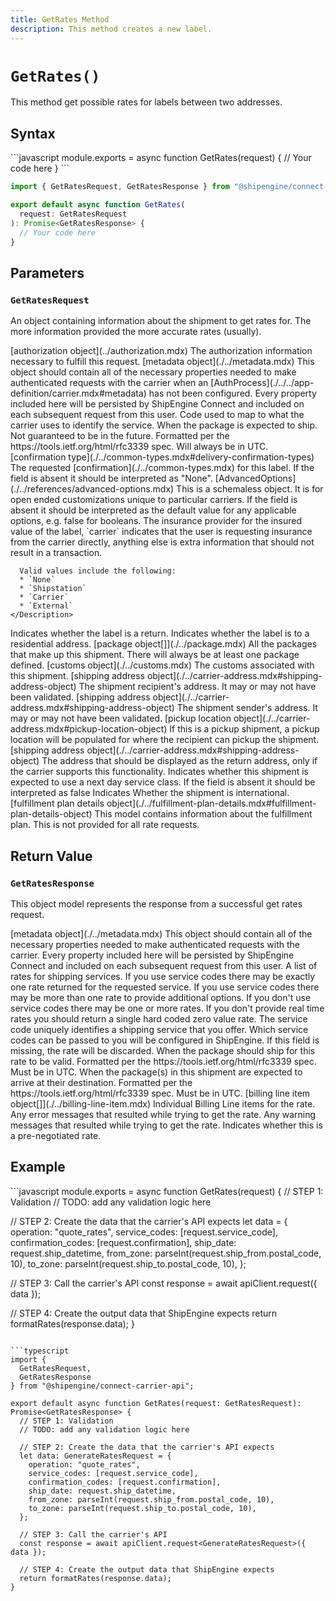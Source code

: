 ```yaml
---
title: GetRates Method
description: This method creates a new label.
---
```



`GetRates()`
===========================
This method get possible rates for labels between two addresses.


Syntax
-----------------------------------------------
<CodeWrapper>
```javascript
module.exports = async function GetRates(request) {
  // Your code here
}
```

```typescript
import { GetRatesRequest, GetRatesResponse } from "@shipengine/connect-carrier-api";

export default async function GetRates(
  request: GetRatesRequest
): Promise<GetRatesResponse> {
  // Your code here
}
```
</CodeWrapper>



Parameters
-----------------------------------------------

### `GetRatesRequest`
An object containing information about the shipment to get rates for. The more information provided the more accurate rates (usually).

<Reference>

  <Field name="authorization" nullable={true}>
    <Type>
      [authorization object](../authorization.mdx)
    </Type>
    <Description>
      The authorization information necessary to fulfill this request.
    </Description>
  </Field>

  <Field name="metadata" nullable={true}>
    <Type>
      [metadata object](./../metadata.mdx)
    </Type>
    <Description>
      This object should contain all of the necessary properties needed to make authenticated requests with the carrier when an [AuthProcess](./../../app-definition/carrier.mdx#metadata) has not been configured.
      Every property included here will be persisted by ShipEngine Connect and included on each subsequent request from this user.
    </Description>
  </Field>

  <Field name="service_code" type="string" nullable={true}>
    <Description>
      Code used to map to what the carrier uses to identify the service.
    </Description>
  </Field>

  <Field name="ship_datetime" type="string" nullable={false}>
    <Description>
      When the package is expected to ship. Not guaranteed to be in the future. 
      Formatted per the https://tools.ietf.org/html/rfc3339 spec. Will always be in UTC.
    </Description>
  </Field>

 <Field name="confirmation" type="string" nullable={true}>
    <Type>
      [confirmation type](./../common-types.mdx#delivery-confirmation-types)
    </Type>
    <Description>
      The requested [confirmation](./../common-types.mdx) for this label. 
      If the field is absent it should be interpreted as "None".
    </Description>
  </Field>

  <Field name="advanced_options" nullable={true}>
    <Type>
      [AdvancedOptions](./../references/advanced-options.mdx)
    </Type>
    <Description>
      This is a schemaless object. It is for open ended customizations unique to particular carriers.
      If the field is absent it should be interpreted as the default value for any applicable options, e.g. false for booleans.
    </Description>
  </Field>
  
  <Field name="insurance_provider" type="string" nullable={true}>
    <Description>
      The insurance provider for the insured value of the label, 
      `carrier` indicates that the user is requesting insurance from the carrier directly, 
      anything else is extra information that should not result in a transaction.
      
      Valid values include the following:
      * `None`
      * `Shipstation`
      * `Carrier`
      * `External`
    </Description>
  </Field>
  
  <Field name="is_return_label" type="boolean" nullable={false}>
    <Description>
      Indicates whether the label is a return.
    </Description>
  </Field>

  <Field name="is_residential" type="boolean" nullable={false}>
    <Description>
      Indicates whether the label is to a residential address.
    </Description>
  </Field>

  <Field name="packages" nullable={false}>
    <Type>
      [package object[]](./../package.mdx)
    </Type>
    <Description>
      All the packages that make up this shipment. There will always be at least one package defined.
    </Description>
  </Field>

  <Field name="customs" nullable={true}>
    <Type>
      [customs object](./../customs.mdx)
    </Type>
    <Description>
      The customs associated with this shipment.
    </Description>
  </Field>

  <Field name="ship_to" nullable={false}>
    <Type>
      [shipping address object](./../carrier-address.mdx#shipping-address-object)
    </Type>
    <Description>
      The shipment recipient's address. It may or may not have been validated.
    </Description>
  </Field>

  <Field name="ship_from" nullable={false}>
    <Type>
      [shipping address object](./../carrier-address.mdx#shipping-address-object)
    </Type>
    <Description>
      The shipment sender's address. It may or may not have been validated.
    </Description>
  </Field>

  <Field name="pickup_location" nullable={true}>
    <Type>
      [pickup location object](./../carrier-address.mdx#pickup-location-object)
    </Type>
    <Description>
      If this is a pickup shipment, a pickup location will be populated for where the recipient can pickup the shipment.
    </Description>
  </Field>

  <Field name="ship_from_display" nullable={true}>
    <Type>
      [shipping address object](./../carrier-address.mdx#shipping-address-object)
    </Type>
    <Description>
      The address that should be displayed as the return address, only if the carrier supports this functionality.
    </Description>
  </Field>

  <Field name="next_day" type="boolean" nullable={true}>
    <Description>
      Indicates whether this shipment is expected to use a next day service class. 
      If the field is absent it should be interpreted as false
    </Description>
  </Field>

  <Field name="international" type="boolean" nullable={true}>
    <Description>
      Indicates Whether the shipment is international.
    </Description>
  </Field>

  <Field name="fulfillment_plan_details" nullable={true}>
    <Type>
      [fulfillment plan details object](./../fulfillment-plan-details.mdx#fulfillment-plan-details-object)
    </Type>
    <Description>
      This model contains information about the fulfillment plan. This is not provided for all rate requests.
    </Description>
  </Field>
  
</Reference>



Return Value
-----------------------------------------------
### `GetRatesResponse`
This object model represents the response from a successful get rates request.

<Reference>
  
  <Field name="metadata" required={false}>
    <Type>
      [metadata object](./../metadata.mdx)
    </Type>
    <Description>
      This object should contain all of the necessary properties needed to make authenticated requests with the carrier.
      Every property included here will be persisted by ShipEngine Connect and included on each subsequent request from this user.
    </Description>
  </Field>


  <Field name="rates" type="object[]" required={true}>
    <Description>
      A list of rates for shipping services. If you use service codes there may be exactly one rate returned for the requested service. 
      If you use service codes there may be more than one rate to provide additional options. 
      If you don't use service codes there may be one or more rates. 
      If you don't provide real time rates you should return a single hard coded zero value rate.
    </Description>
  </Field>

  <Field name="rates[].service_code" type="string" required={false}>
    <Description>
        The service code uniquely identifies a shipping service that you offer. Which service codes can be passed
        to you will be configured in ShipEngine.
        If this field is missing, the rate will be discarded.
    </Description>
  </Field>

  <Field name="rates[].ship_datetime" type="string" required={false}>
    <Description>
        When the package should ship for this rate to be valid.
        Formatted per the https://tools.ietf.org/html/rfc3339 spec. Must be in UTC.
    </Description>
  </Field>

  <Field name="rates[].estimated_delivery_datetime" type="string" required={false}>
    <Description>
        When the package(s) in this shipment are expected to arrive at their destination.
        Formatted per the https://tools.ietf.org/html/rfc3339 spec. Must be in UTC.
    </Description>
  </Field>

  <Field name="rates[].billing_line_items" required={false}>
    <Type>
      [billing line item object[]](./../billing-line-item.mdx)
    </Type>
    <Description>
      Individual Billing Line items for the rate.
    </Description>
  </Field>

  <Field name="rates[].error_messages" type="string[]" required={false}>
    <Description>
      Any error messages that resulted while trying to get the rate.
    </Description>
  </Field>

  <Field name="rates[].warning_messages" type="string[]" required={false}>
    <Description>
      Any warning messages that resulted while trying to get the rate.
    </Description>
  </Field>

  <Field name="rates[].negotiated_rate" type="boolean" required={false}>
    <Description>
      Indicates whether this is a pre-negotiated rate.
    </Description>
  </Field>

</Reference>



Example
-----------------------------------------------
<CodeWrapper>
```javascript
module.exports = async function GetRates(request) {
  // STEP 1: Validation
  // TODO: add any validation logic here

  // STEP 2: Create the data that the carrier's API expects
  let data = {
    operation: "quote_rates",
    service_codes: [request.service_code],
    confirmation_codes: [request.confirmation],
    ship_date: request.ship_datetime,
    from_zone: parseInt(request.ship_from.postal_code, 10),
    to_zone: parseInt(request.ship_to.postal_code, 10),
  };

  // STEP 3: Call the carrier's API
  const response = await apiClient.request({ data });

  // STEP 4: Create the output data that ShipEngine expects
  return formatRates(response.data);
}
```

```typescript
import {
  GetRatesRequest,
  GetRatesResponse
} from "@shipengine/connect-carrier-api";

export default async function GetRates(request: GetRatesRequest): Promise<GetRatesResponse> {
  // STEP 1: Validation
  // TODO: add any validation logic here

  // STEP 2: Create the data that the carrier's API expects
  let data: GenerateRatesRequest = {
    operation: "quote_rates",
    service_codes: [request.service_code],
    confirmation_codes: [request.confirmation],
    ship_date: request.ship_datetime,
    from_zone: parseInt(request.ship_from.postal_code, 10),
    to_zone: parseInt(request.ship_to.postal_code, 10),
  };

  // STEP 3: Call the carrier's API
  const response = await apiClient.request<GenerateRatesRequest>({ data });

  // STEP 4: Create the output data that ShipEngine expects
  return formatRates(response.data);
}
```
</CodeWrapper>
